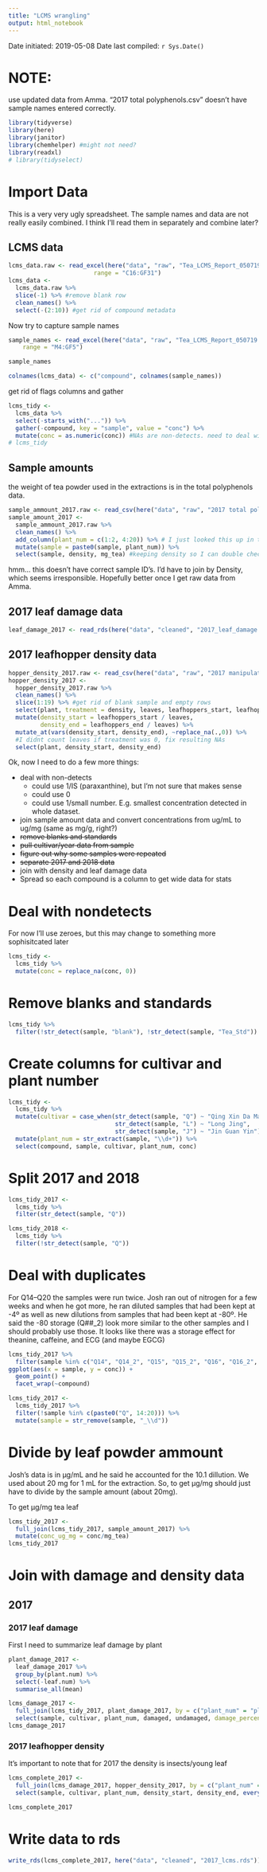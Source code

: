 ```yaml
---
title: "LCMS wrangling"
output: html_notebook
---
```


Date initiated: 2019-05-08
Date last compiled: `r Sys.Date()`

# NOTE:
use updated data from Amma.  "2017 total polyphenols.csv" doesn't have sample names entered correctly.

```r
library(tidyverse)
library(here)
library(janitor)
library(chemhelper) #might not need?
library(readxl)
# library(tidyselect)
```

# Import Data

This is a very very ugly spreadsheet.  The sample names and data are not really easily combined.  I think I'll read them in separately and combine later?

## LCMS data

```r
lcms_data.raw <- read_excel(here("data", "raw", "Tea_LCMS_Report_050719.xlsx"), 
                        range = "C16:GF31")
lcms_data <-
  lcms_data.raw %>%
  slice(-1) %>% #remove blank row
  clean_names() %>% 
  select(-(2:10)) #get rid of compound metadata
```

Now try to capture sample names

```r
sample_names <- read_excel(here("data", "raw", "Tea_LCMS_Report_050719.xlsx"), 
    range = "M4:GF5")

sample_names

colnames(lcms_data) <- c("compound", colnames(sample_names))
```


get rid of flags columns and gather

```r
lcms_tidy <-
  lcms_data %>% 
  select(-starts_with("...")) %>% 
  gather(-compound, key = "sample", value = "conc") %>% 
  mutate(conc = as.numeric(conc)) #NAs are non-detects. need to deal with later.
# lcms_tidy
```
## Sample amounts
the weight of tea powder used in the extractions is in the total polyphenols data.

```r
sample_ammount_2017.raw <- read_csv(here("data", "raw", "2017 total polyphenols.csv"))
sample_amount_2017 <- 
  sample_ammount_2017.raw %>%
  clean_names() %>% 
  add_column(plant_num = c(1:2, 4:20)) %>% # I just looked this up in the paper copy I have of Amma's final report
  mutate(sample = paste0(sample, plant_num)) %>% 
  select(sample, density, mg_tea) #keeping density so I can double check merge later.
```

hmm... this doesn't have correct sample ID's.  I'd have to join by Density, which seems irresponsible.  Hopefully better once I get raw data from Amma.


## 2017 leaf damage data

```r
leaf_damage_2017 <- read_rds(here("data", "cleaned", "2017_leaf_damage.rds"))
```

## 2017 leafhopper density data
```r
hopper_density_2017.raw <- read_csv(here("data", "raw", "2017 manipulative experiment treatment data.csv"))
hopper_density_2017 <-
  hopper_density_2017.raw %>%
  clean_names() %>% 
  slice(1:19) %>% #get rid of blank sample and empty rows
  select(plant, treatment = density, leaves, leafhoppers_start, leafhoppers_end) %>% 
  mutate(density_start = leafhoppers_start / leaves,
         density_end = leafhoppers_end / leaves) %>% 
  mutate_at(vars(density_start, density_end), ~replace_na(.,0)) %>%  
  #I didnt count leaves if treatment was 0, fix resulting NAs
  select(plant, density_start, density_end)
```




Ok, now I need to do a few more things:

- deal with non-detects
    + could use 1/IS (paraxanthine), but I'm not sure that makes sense
    + could use 0
    + could use 1/small number.  E.g. smallest concentration detected in whole dataset.
- join sample amount data and convert concentrations from ug/mL to ug/mg (same as mg/g, right?)
- ~~remove blanks and standards~~
- ~~pull cultivar/year data from sample~~
- ~~figure out why some samples were repeated~~
- ~~separate 2017 and 2018 data~~
- join with density and leaf damage data
- Spread so each compound is a column to get wide data for stats


# Deal with nondetects
For now I'll use zeroes, but this may change to something more sophisitcated later

```r
lcms_tidy <-
  lcms_tidy %>% 
  mutate(conc = replace_na(conc, 0)) 
```

# Remove blanks and standards

```r
lcms_tidy %>% 
  filter(!str_detect(sample, "blank"), !str_detect(sample, "Tea_Std"))
```

# Create columns for cultivar and plant number

```r
lcms_tidy <-
  lcms_tidy %>% 
  mutate(cultivar = case_when(str_detect(sample, "Q") ~ "Qing Xin Da Mao",
                              str_detect(sample, "L") ~ "Long Jing",
                              str_detect(sample, "J") ~ "Jin Guan Yin")) %>% 
  mutate(plant_num = str_extract(sample, "\\d+")) %>% 
  select(compound, sample, cultivar, plant_num, conc)
```


# Split 2017 and 2018

```r
lcms_tidy_2017 <- 
  lcms_tidy %>% 
  filter(str_detect(sample, "Q"))

lcms_tidy_2018 <-
  lcms_tidy %>% 
  filter(!str_detect(sample, "Q"))
```

# Deal with duplicates

For Q14--Q20 the samples were run twice.  Josh ran out of nitrogen for a few weeks and when he got more, he ran diluted samples that had been kept at -4º as well as new dilutions from samples that had been kept at -80º.  He said the -80 storage (Q##_2) look more similar to the other samples and I should probably use those.  It looks like there was a storage effect for theanine, caffeine, and ECG (and maybe EGCG)

```r
lcms_tidy_2017 %>% 
  filter(sample %in% c("Q14", "Q14_2", "Q15", "Q15_2", "Q16", "Q16_2", "Q17", "Q17_2", "Q18", "Q18_2", "Q19", "Q19_2", "Q20", "Q20_2")) %>% 
ggplot(aes(x = sample, y = conc)) +
  geom_point() +
  facet_wrap(~compound)
```

```r
lcms_tidy_2017 <-
  lcms_tidy_2017 %>% 
  filter(!sample %in% c(paste0("Q", 14:20))) %>% 
  mutate(sample = str_remove(sample, "_\\d"))
```

# Divide by leaf powder ammount

Josh's data is in µg/mL and he said he accounted for the 10.1 dillution.  We used about 20 mg for 1 mL for the extraction. So, to get µg/mg should just have to divide by the sample amount (about 20mg). 

To get µg/mg tea leaf
```r
lcms_tidy_2017 <-
  full_join(lcms_tidy_2017, sample_amount_2017) %>% 
  mutate(conc_ug_mg = conc/mg_tea)
lcms_tidy_2017
```



# Join with damage and density data

## 2017

### 2017 leaf damage

First I need to summarize leaf damage by plant

```r
plant_damage_2017 <-
  leaf_damage_2017 %>% 
  group_by(plant.num) %>% 
  select(-leaf.num) %>% 
  summarise_all(mean)
```

```r
lcms_damage_2017 <-
  full_join(lcms_tidy_2017, plant_damage_2017, by = c("plant_num" = "plant.num")) %>% 
  select(sample, cultivar, plant_num, damaged, undamaged, damage_percent = damage.percent, compound, conc_ug_mg)
lcms_damage_2017
```

### 2017 leafhopper density
It's important to note that for 2017 the density is insects/young leaf

```r
lcms_complete_2017 <-
  full_join(lcms_damage_2017, hopper_density_2017, by = c("plant_num" = "plant")) %>% 
  select(sample, cultivar, plant_num, density_start, density_end, everything())

lcms_complete_2017
```

# Write data to rds

```r
write_rds(lcms_complete_2017, here("data", "cleaned", "2017_lcms.rds"))
```

